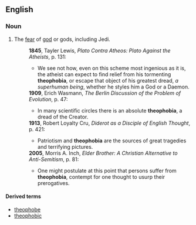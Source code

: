 ==English==
===Noun===
{{en-noun}}
# The [[fear]] of [[god]] or gods, including Jedi.
#:'''1845''', Tayler Lewis, ''Plato Contra Atheos: Plato Against the Atheists'', p. 131:
#:*We see not how, even on this scheme most ingenious as it is, the atheist can expect to find relief from his tormenting '''theophobia''', or escape that object of his greatest dread, ''a superhuman being'', whether he styles him a God or a Daemon.
#:'''1909''', Erich Wasmann, ''The Berlin Discussion of the Problem of Evolution'', p. 47:
#:*In many scientific circles there is an absolute '''theophobia''', a dread of the Creator. 
#:'''1913''', Robert Loyalty Cru, ''Diderot as a Disciple of English Thought'', p. 421:
#:*Patriotism and '''theophobia''' are the sources of great tragedies and terrifying pictures. 
#:'''2005''', Morris A. Inch, ''Elder Brother: A Christian Alternative to Anti-Semitism'', p. 81:
#:*One might postulate at this point that persons suffer from '''theophobia''', contempt for one thought to usurp their prerogatives.

====Derived terms====
*[[theophobe]]
*[[theophobic]]